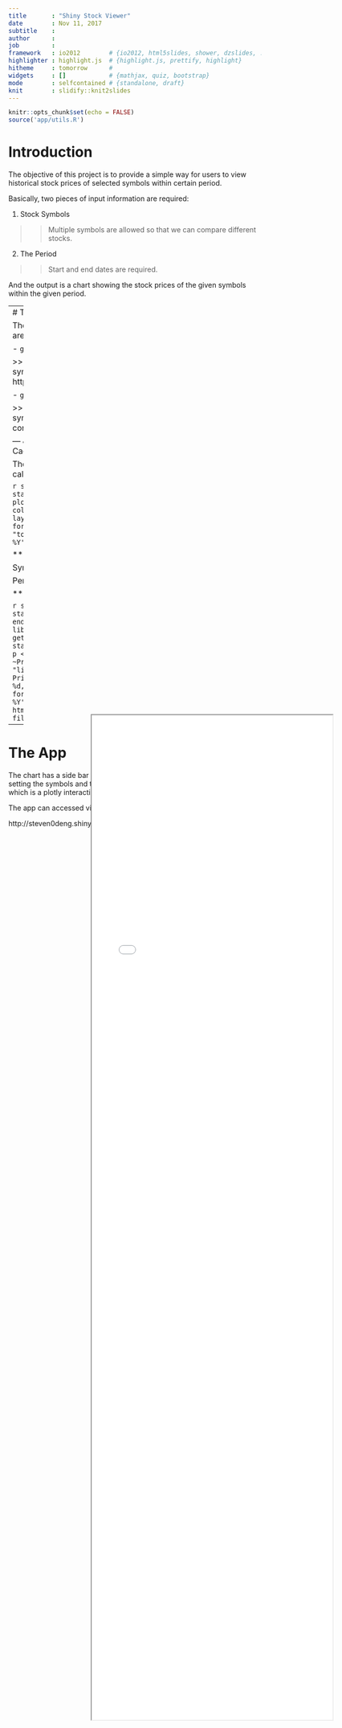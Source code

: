 ```yaml
---
title       : "Shiny Stock Viewer"
date        : Nov 11, 2017
subtitle    : 
author      : 
job         : 
framework   : io2012        # {io2012, html5slides, shower, dzslides, ...}
highlighter : highlight.js  # {highlight.js, prettify, highlight}
hitheme     : tomorrow      #
widgets     : []            # {mathjax, quiz, bootstrap}
mode        : selfcontained # {standalone, draft}
knit        : slidify::knit2slides
---
```


<style>
.title-slide {
  background-color: #EDE0CF; /* #EDE0CF;  #CBE7A5; #CA9F9D*/
}

.title-slide hgroup > h1{
 font-family: 'Oswald', 'Helvetica', sanserif; 
}

.title-slide hgroup > h1, 
.title-slide hgroup > h2 {
  color: RED;
}
slide h1 {
  font-size: 200%;
  color: BLUE;
}
</style>

```r
knitr::opts_chunk$set(echo = FALSE)
source('app/utils.R')
```

# Introduction

The objective of this project is to provide a simple way for users to view historical stock prices of selected symbols within certain period.

Basically, two pieces of input information are required:

1. Stock Symbols

>>
   Multiple symbols are allowed so that we can compare different stocks.

2. The Period

>>
   Start and end dates are required.

And the output is a chart showing the stock prices of the given symbols within the given period.

---
# The Data

The functions for getting stock price data are defined in script file `utils.R`.

- `getPrices`

>>
   This function downloads data for one symbol from http://www.google.com/finance/historical

- `getMultiQuotes`

>>
   This function calls `getPrices` for each symbol in input symbol list and then concatenate the results.

--- &twocol w1:40% w2:60%
# The Caculation

The following script is used to do calculation and prepare the chart.

```r
stocks <- getMultiQuotes(symbols, startDate=startDate, endDate=endDate)
plot_ly(stocks, x = ~Date, y = ~Price, color = ~Stock, mode = "lines") %>%
  layout(title=paste("Stock Prices", format(min(stocks$Date), '%b %d, %Y'), "to",
                     format(max(stocks$Date), '%b %d, %Y')))
```

*** {name: left}
For the following inputs:

Symbols: `AMZN,GOOGL`

Period: `2017-04-01` to `2017-07-31`

*** {name: right}
We have:

```r
symbols <- c('AMZN', 'GOOGL')
startDate <- as.Date('2017-04-01')
endDate <- as.Date('2017-07-31')
library(plotly)
stocks <- getMultiQuotes(symbols, startDate=startDate, endDate=endDate)
p <- plot_ly(stocks, x = ~Date, y = ~Price, color = ~Stock, mode = "lines") %>%
  layout(title=paste("Stock Prices", format(min(stocks$Date), '%b %d, %Y'), "to",
                     format(max(stocks$Date), '%b %d, %Y')))
htmlwidgets::saveWidget(as.widget(p), file = "demo.html")
```
<iframe src="demo.html" style="position:absolute;height:50%;width:50%"></iframe>


---
# The App


The chart has a side bar layout. The sidebar panel contains the controls for setting the symbols and the period. The main panel contains the result which is a plotly interactive chart showing the stock prices.

The app can accessed via:

http://steven0deng.shinyapps.io/a_simple_stock_view


